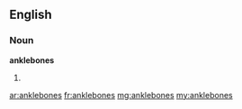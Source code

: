 ==English==

===Noun===
'''anklebones'''

# {{plural of|anklebone}}

[[ar:anklebones]]
[[fr:anklebones]]
[[mg:anklebones]]
[[my:anklebones]]